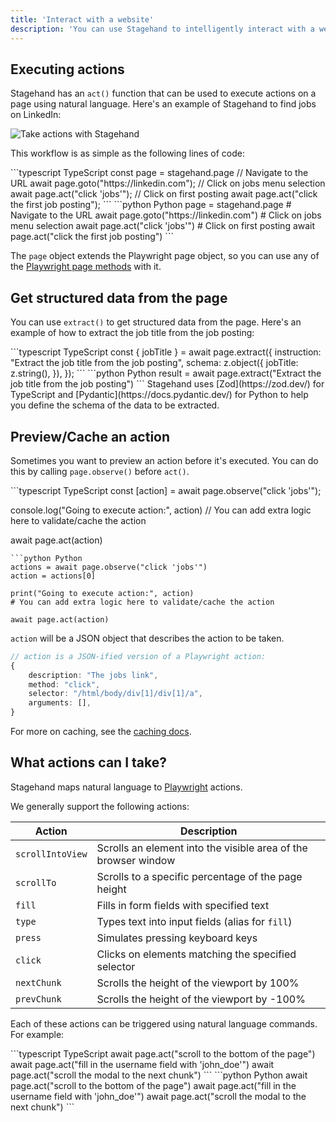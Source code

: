 ```yaml
---
title: 'Interact with a website'
description: 'You can use Stagehand to intelligently interact with a website using AI'
---
```


## Executing actions

Stagehand has an `act()` function that can be used to execute actions on a page using natural language. Here's an example of Stagehand to find jobs on LinkedIn:

![Take actions with Stagehand](/media/linkedin.gif)

This workflow is as simple as the following lines of code:

<CodeGroup>
```typescript TypeScript
const page = stagehand.page
// Navigate to the URL
await page.goto("https://linkedin.com");
// Click on jobs menu selection
await page.act("click 'jobs'");
// Click on first posting
await page.act("click the first job posting");
```
```python Python
page = stagehand.page
# Navigate to the URL
await page.goto("https://linkedin.com")
# Click on jobs menu selection
await page.act("click 'jobs'")
# Click on first posting
await page.act("click the first job posting")
```
</CodeGroup>

The `page` object extends the Playwright page object, so you can use any of the [Playwright page methods](https://playwright.dev/docs/api/class-page) with it.

## Get structured data from the page

You can use `extract()` to get structured data from the page.
Here's an example of how to extract the job title from the job posting:

<CodeGroup>
```typescript TypeScript
const { jobTitle } = await page.extract({
	instruction: "Extract the job title from the job posting",
	schema: z.object({
		jobTitle: z.string(),
	}),
});
```
```python Python
result = await page.extract("Extract the job title from the job posting")
```
</CodeGroup>

<Info>
Stagehand uses [Zod](https://zod.dev/) for TypeScript and [Pydantic](https://docs.pydantic.dev/) for Python to help you define the schema of the data to be extracted.
</Info>

## Preview/Cache an action

Sometimes you want to preview an action before it's executed. You can do this by calling `page.observe()` before `act()`.

<CodeGroup>
```typescript TypeScript
const [action] = await page.observe("click 'jobs'");

console.log("Going to execute action:", action)
// You can add extra logic here to validate/cache the action

await page.act(action)
```
```python Python
actions = await page.observe("click 'jobs'")
action = actions[0]

print("Going to execute action:", action)
# You can add extra logic here to validate/cache the action

await page.act(action)
```
</CodeGroup>

`action` will be a JSON object that describes the action to be taken.


```TypeScript
// action is a JSON-ified version of a Playwright action:
{
	description: "The jobs link",
	method: "click",
	selector: "/html/body/div[1]/div[1]/a",
	arguments: [],
}
```


For more on caching, see the [caching docs](/examples/caching).

## What actions can I take?

Stagehand maps natural language to [Playwright](https://playwright.dev) actions. 

We generally support the following actions:

| Action | Description |
|--------|-------------|
| `scrollIntoView` | Scrolls an element into the visible area of the browser window |
| `scrollTo` | Scrolls to a specific percentage of the page height |
| `fill` | Fills in form fields with specified text |
| `type` | Types text into input fields (alias for `fill`) |
| `press` | Simulates pressing keyboard keys |
| `click` | Clicks on elements matching the specified selector |
| `nextChunk` | Scrolls the height of the viewport by 100% |
| `prevChunk` | Scrolls the height of the viewport by -100% |

Each of these actions can be triggered using natural language commands. For example:

<CodeGroup>
```typescript TypeScript
await page.act("scroll to the bottom of the page")
await page.act("fill in the username field with 'john_doe'")
await page.act("scroll the modal to the next chunk")
```
```python Python
await page.act("scroll to the bottom of the page")
await page.act("fill in the username field with 'john_doe'")
await page.act("scroll the modal to the next chunk")
```
</CodeGroup>


